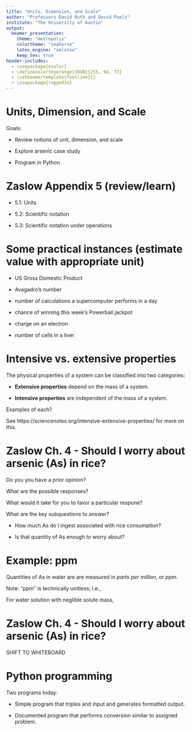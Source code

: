 ---
title: "Units, Dimension, and Scale"
author: "Professors David Ruth and David Puelz"
institute: "The University of Austin"
output:
  beamer_presentation:
    theme: "metropolis"
    colortheme: "seahorse"
    latex_engine: "xelatex"
    keep_tex: true
header-includes:
  - \usepackage{xcolor}
  - \definecolor{myorange}{RGB}{255, 94, 77}
  - \setbeamertemplate{footline}{}
  - \usepackage{ragged2e}
---

# Units, Dimension, and Scale 
Goals:

-   Review notions of unit, dimension, and scale

-   Explore arsenic case study

-   Program in Python

# Zaslow Appendix 5 (review/learn)

-   5.1: Units

-   5.2: Scientific notation

-   5.3: Scientific notation under operations

# Some practical instances (estimate value with appropriate unit) 

-   US Gross Domestic Product

-   Avagadro's number

-   number of calculations a supercomputer performs in a day

-   chance of winning this week's Powerball jackpot

-   charge on an electron

-   number of cells in a liver

# Intensive vs. extensive properties

The physical properties of a system can be classified into two categories:

-   __Extensive properties__ depend on the mass of a system.

-   __Intensive properties__ are independent of the mass of a system.

Examples of each?

\pause
See https://sciencenotes.org/intensive-extensive-properties/ for more on this.

# Zaslow Ch. 4 - Should I worry about arsenic (As) in rice?
\pause
Do you you have a prior opinion?

\pause
What are the possible responses?

\pause
What would it take for you to favor a particular respone?

\pause
What are the key subquestions to answer?

\pause
-   How much As do I ingest associated with rice consumption?

\pause
-   Is that quantity of As enough to worry about?

# Example: ppm 
Quantities of As in water are are measured in _parts per million_, or _ppm_.
\pause

\begin{center}
ppm = (mass of solute)/(mass of solution)
\end{center}

\pause
Note: "ppm" is technically unitless; i.e.,

\begin{center}
1 ppm = 1 mg/kg
\end{center}

\pause
For water solution with neglible solute mass,

\begin{center}
ppm = 1 mg/L
\end{center}

# Zaslow Ch. 4 - Should I worry about arsenic (As) in rice?

\centering
\LARGE  SHIFT TO WHITEBOARD


# Python programming
Two programs today:

- Simple program that triples and input and generates formatted output.

- Documented program that performs conversion similar to assigned problem.

